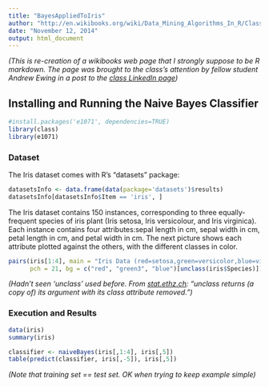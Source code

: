 ```yaml
---
title: "BayesAppliedToIris"
author: "http://en.wikibooks.org/wiki/Data_Mining_Algorithms_In_R/Classification/Naïve_Bayes"
date: "November 12, 2014"
output: html_document
---
```


*(This is re-creation of a wikibooks web page that I strongly suppose to be R markdown.
The page was brought to the class's attention by fellow student Andrew Ewing in a
post to the [class LinkedIn page](https://www.linkedin.com/groupItem?view=&gid=6784468&type=member&item=5936615293844480002&trk=groups_most_recent-0-b-ttl&goback=%2Egmr_6784468%2Egde_6784468_member_5936866490182569985%2Egmr_6784468))*


## Installing and Running the Naive Bayes Classifier
```r
#install.packages('e1071', dependencies=TRUE)
library(class)
library(e1071)
```

### Dataset

The Iris dataset comes with R's "datasets" package:
```r
datasetsInfo <- data.frame(data(package='datasets')$results)
datasetsInfo[datasetsInfo$Item == 'iris', ]
```
The Iris dataset contains 150 instances, corresponding to three equally-frequent species of iris plant (Iris setosa, Iris versicolour, and Iris virginica). 
Each instance contains four attributes:sepal length in cm, sepal width in cm, petal length in cm, and petal width in cm. The next picture shows each attribute plotted against the others, with the different classes in color.
```r
pairs(iris[1:4], main = "Iris Data (red=setosa,green=versicolor,blue=virginica)",
      pch = 21, bg = c("red", "green3", "blue")[unclass(iris$Species)])
```

*(Hadn't seen 'unclass' used before. From [stat.ethz.ch](https://stat.ethz.ch/R-manual/R-devel/library/base/html/class.html): "unclass returns (a copy of) its argument with its class attribute removed.")*

### Execution and Results
```r
data(iris)
summary(iris)

classifier <- naiveBayes(iris[,1:4], iris[,5])
table(predict(classifier, iris[,-5]), iris[,5])
```
*(Note that training set == test set. OK when trying to keep example simple)*
